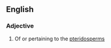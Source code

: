 ==English==

===Adjective===
{{en-adj|-}}

#  {{lb|en|botany}} Of or pertaining to the [[pteridosperm]]s